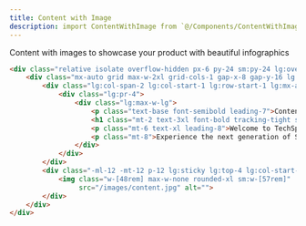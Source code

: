 ```yaml
---
title: Content with Image
description: import ContentWithImage from `@/Components/ContentWithImage.vue`;
---
```


Content with images to showcase your product with beautiful infographics

```html resources/js/Components/ContentWithImage.vue
<div class="relative isolate overflow-hidden px-6 py-24 sm:py-24 lg:overflow-visible lg:px-0">
    <div class="mx-auto grid max-w-2xl grid-cols-1 gap-x-8 gap-y-16 lg:mx-0 lg:max-w-none lg:grid-cols-2 lg:items-start lg:gap-y-10">
        <div class="lg:col-span-2 lg:col-start-1 lg:row-start-1 lg:mx-auto lg:grid lg:w-full lg:max-w-7xl lg:grid-cols-2 lg:gap-x-8 lg:px-8">
            <div class="lg:pr-4">
                <div class="lg:max-w-lg">
                    <p class="text-base font-semibold leading-7">Content with Image</p>
                    <h1 class="mt-2 text-3xl font-bold tracking-tight sm:text-4xl">A better workflow</h1>
                    <p class="mt-6 text-xl leading-8">Welcome to TechSprint, your premier destination for cutting-edge software solutions! Our cloud-based platform revolutionizes the way you manage your business, offering seamless integration, powerful analytics, and unparalleled scalability. With TechSprint, you can streamline workflows, boost productivity, and stay ahead in today's competitive landscape.</p>
                    <p class="mt-8">Experience the next generation of SaaS innovation with our intuitive interface and robust features. Whether you're a small business looking to optimize operations or a large enterprise seeking enterprise-level solutions, TechSprint has you covered.</p>
                </div>
            </div>
        </div>
        <div class="-ml-12 -mt-12 p-12 lg:sticky lg:top-4 lg:col-start-2 lg:row-span-2 lg:row-start-1 lg:overflow-hidden">
            <img class="w-[48rem] max-w-none rounded-xl sm:w-[57rem]"
                 src="/images/content.jpg" alt="">
        </div>
    </div>
</div>
```

